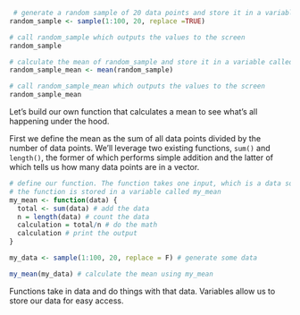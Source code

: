 ```r
 # generate a random sample of 20 data points and store it in a variable called random_sample
random_sample <- sample(1:100, 20, replace =TRUE)

# call random_sample which outputs the values to the screen
random_sample

# calculate the mean of random_sample and store it in a variable called random_sample_mean
random_sample_mean <- mean(random_sample) 

# call random_sample_mean which outputs the values to the screen
random_sample_mean 
```

<div class = 'exercise'>
Let's build our own function that calculates a mean to see what's all happening under the hood.

First we define the mean as the sum of all data points divided by the number of data points. We'll leverage two existing functions, `sum()` and `length()`, the former of which performs simple addition and the latter of which tells us how many data points are in a vector.
</div>

<div class = 'solution'>
```r
# define our function. The function takes one input, which is a data source, it then add all the data points together and divides it by the number of data points.
# the function is stored in a variable called my_mean
my_mean <- function(data) {
  total <- sum(data) # add the data
  n = length(data) # count the data
  calculation = total/n # do the math
  calculation # print the output
}

my_data <- sample(1:100, 20, replace = F) # generate some data

my_mean(my_data) # calculate the mean using my_mean
```
</div>

<div class = 'summary'>
Functions take in data and do things with that data. Variables allow us to store our data for easy access.
</div>
